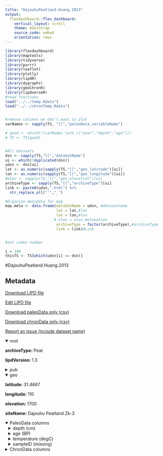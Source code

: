 ```yaml
---
title: "DajouhuPeatland.Huang.2013"
output: 
  flexdashboard::flex_dashboard:
    vertical_layout: scroll
    theme: bootstrap
    source_code: embed
    orientation: rows
---
```


```r
library(flexdashboard)
library(maptools)
library(tidyverse)
library(purrr)
library(leaflet)
library(plotly)
library(lipdR)
library(dygraphs)
library(geoChronR)
library(lipdverseR)
#read functions
load("../../temp.Rdata")
load("../../chronTemp.Rdata")


#remove columns we don't want to plot
varNames <- sapply(TS, "[[","paleoData_variableName")

# good <- which(!(varNames %in% c("year","depth","age")))
# TS <- TS[good]


#All datasets
dsn <- sapply(TS,"[[","dataSetName")
ui <- which(!duplicated(dsn))
udsn <- dsn[ui]
lat <- as.numeric(sapply(TS,"[[","geo_latitude")[ui])
lon <- as.numeric(sapply(TS,"[[","geo_longitude")[ui])
#elev <- sapply(TS,"[[","geo_elevation")[ui]
archiveType <- sapply(TS,"[[","archiveType")[ui]
link <- paste0(udsn,".html") %>% 
  str_replace_all("'","_")

#Organize metadata for map
map.meta <- data.frame(dataSetName = udsn, #datasetname
                       lat = lat,#lat
                       lon = lon,#lon
                      # elev = elev,#elevation
                       archiveType = factor(archiveType),#archiveType
                       link = link)#Link


#set index number

i = 148
thisTS <- TS[which(udsn[i] == dsn)]
```
#DajouhuPeatland.Huang.2013

Metadata {.sidebar}
-------------------------------------
[Download LiPD file](DajouhuPeatland.Huang.2013.lpd)
            

[Edit LiPD file](http://lipd.net/playground?source=http://lipdverse.org/globalHolocene/0_25_5/DajouhuPeatland.Huang.2013.lpd)
            

[Download paleoData only (csv)](DajouhuPeatland.Huang.2013.csv)
            

[Download chronData only (csv)](DajouhuPeatland.Huang.2013-chron.csv)
            

[Report an issue (include dataset name)](https://github.com/nickmckay/LiPDverse/issues)

<details open style="margin-left: 0px">
<summary>root</summary>
<p style="margin-left: 0px"><strong>archiveType: </strong>Peat
<p style="margin-left: 0px"><strong>lipdVersion: </strong>1.3
</details>
<details>
<summary>pub</summary>
<details style="margin-left: 10px">
<summary>pub1</summary>
<p style="margin-left: 10px"><strong>author: </strong>list(list(name = "Huang, Xianyu"), list(name = "Meyers, Philip A"), list(name = "Jia, Chengling"), list(name = "Zheng, Min"), list(name = "Xue, Jiantao"), list(name = "Wang, Xinxin"), list(name = "Xie, Shucheng"))
<p style="margin-left: 10px"><strong>journal: </strong>The Holocene
<p style="margin-left: 10px"><strong>volume: </strong>23
<p style="margin-left: 10px"><strong>pages: </strong>1123-1129
<p style="margin-left: 10px"><strong>title: </strong>Paleotemperature variability in central China during the last 13 ka recorded by a novel microbial lipid proxy in the Dajiuhu peat deposit
</details>
<details style="margin-left: 10px">
<summary>pub2</summary>
<p style="margin-left: 10px"><strong>author: </strong>list(list(name = NA))
</details>
</details>
<details open style="margin-left: 0px">
<summary>geo</summary>
<p style="margin-left: 0px"><strong>latitude: </strong>31.4667
<p style="margin-left: 0px"><strong>longitude: </strong>110
<p style="margin-left: 0px"><strong>elevation: </strong>1700
<p style="margin-left: 0px"><strong>siteName: </strong>Dajouhu Peatland Zk-3
</details>
<details open>
<summary>PaleoData columns</summary>
<details style="margin-left: 10px">
<summary>depth (cm)</summary>
<p style="margin-left: 10px"><strong>TSid: </strong>WEB498cda33
<p style="margin-left: 10px"><strong>variableName: </strong>depth
<p style="margin-left: 10px"><strong>units: </strong>cm
</details>
<details style="margin-left: 10px">
<summary>age (BP)</summary>
<p style="margin-left: 10px"><strong>TSid: </strong>WEBc457357c
<p style="margin-left: 10px"><strong>variableName: </strong>age
<p style="margin-left: 10px"><strong>units: </strong>BP
</details>
<details style="margin-left: 10px">
<summary>temperature (degC)</summary>
<p style="margin-left: 10px"><strong>TSid: </strong>WEBddd2abef
<p style="margin-left: 10px"><strong>variableName: </strong>temperature
<p style="margin-left: 10px"><strong>units: </strong>degC
<p style="margin-left: 10px"><strong>useInGlobalTemperatureAnalysis: </strong>TRUE
<details>
<summary>interpretation</summary>
<details style="margin-left: 20px">
<summary>1</summary>
<p style="margin-left: 20px"><strong>direction: </strong>positive
<p style="margin-left: 20px"><strong>scope: </strong>climate
<p style="margin-left: 20px"><strong>seasonality: </strong>1 2 3 4 5 6 7 8 9 10 11 12
<p style="margin-left: 20px"><strong>variable: </strong>T
</details>
</details>
</details>
<details style="margin-left: 10px">
<summary>sampleID (missing)</summary>
<p style="margin-left: 10px"><strong>TSid: </strong>WEB546951ae
<p style="margin-left: 10px"><strong>variableName: </strong>sampleID
<p style="margin-left: 10px"><strong>units: </strong>missing
<p style="margin-left: 10px"><strong>useInGlobalTemperatureAnalysis: </strong>FALSE
</details>
<details>
<summary>ChronData columns</summary>
<details style="margin-left: 10px">
<summary>age (yr bp)</summary>
<p style="margin-left: 10px"><strong>TSid: </strong>WEB039601cd
<p style="margin-left: 10px"><strong>variableName: </strong>age
<p style="margin-left: 10px"><strong>units: </strong>yr bp
</details>
<details style="margin-left: 10px">
<summary>depthTop (cm)</summary>
<p style="margin-left: 10px"><strong>TSid: </strong>WEB21e750f5
<p style="margin-left: 10px"><strong>variableName: </strong>depthTop
<p style="margin-left: 10px"><strong>units: </strong>cm
</details>
<details style="margin-left: 10px">
<summary>depthBot (cm)</summary>
<p style="margin-left: 10px"><strong>TSid: </strong>WEBb09ca16e
<p style="margin-left: 10px"><strong>variableName: </strong>depthBot
<p style="margin-left: 10px"><strong>units: </strong>cm
</details>
<details style="margin-left: 10px">
<summary>type (NA)</summary>
<p style="margin-left: 10px"><strong>TSid: </strong>WEB034961e7
<p style="margin-left: 10px"><strong>variableName: </strong>type
<p style="margin-left: 10px"><strong>units: </strong>NA
</details>
<details style="margin-left: 10px">
<summary>error_plus (yr)</summary>
<p style="margin-left: 10px"><strong>TSid: </strong>WEB05878642
<p style="margin-left: 10px"><strong>variableName: </strong>error_plus
<p style="margin-left: 10px"><strong>units: </strong>yr
</details>
<details style="margin-left: 10px">
<summary>error_minus (yr)</summary>
<p style="margin-left: 10px"><strong>TSid: </strong>WEB696a4ac7
<p style="margin-left: 10px"><strong>variableName: </strong>error_minus
<p style="margin-left: 10px"><strong>units: </strong>yr
</details>
<details style="margin-left: 10px">
<summary>includeY/N (NA)</summary>
<p style="margin-left: 10px"><strong>TSid: </strong>WEB81b07f73
<p style="margin-left: 10px"><strong>variableName: </strong>includeY/N
<p style="margin-left: 10px"><strong>units: </strong>NA
</details>

Row {.tabset .tabset-fade}
-----------------------------------------------------------------------

### Sitemap

```r
  map.meta.split <- split(map.meta, map.meta$archiveType)


factpal <- colorFactor("Paired",map.meta$archiveType)
buff <- 15
l <- leaflet() %>% 
  addTiles() %>% 
  fitBounds(map.meta$lon[i]-buff,map.meta$lat[i]-buff,map.meta$lon[i]+buff,map.meta$lat[i]+buff)
  

  
  
names(map.meta.split) %>%
  purrr::walk( function(df) {
    l <<- l %>%
      addMarkers(data=map.meta.split[[df]],
                 lng=~lon, lat=~lat,
                 label=~as.character(archiveType),
                 popup=~paste(str_c('Dataset: <a href="',link,'">',dataSetName,'</a>'),
                                 # str_c("Elevation: ",elev),
                                  str_c("Archive Type: ",archiveType),
                                  sep = "<br>"),
                 group = df,
                 clusterOptions = markerClusterOptions(removeOutsideVisibleBounds = F),
                 labelOptions = labelOptions(noHide = F,
                                             direction = 'auto'))
  })

l %>%
  addLayersControl(position = "bottomleft",
    overlayGroups = names(map.meta.split),
    options = layersControlOptions(collapsed = FALSE,
                                   opacity = 0.8)
  )
```

### Search the LiPDverse (Beta! doesn't work well yet)
```r
#Add google search bar
htmltools::includeHTML("../../googleSearchChunk.html")
```


Row {.tabset .tabset-fade}
-----------------------------------------------------------------------

### temperature (degC)
```r
plotCol(thisTS,ind = 4)
```

### sampleID (missing)
```r
plotCol(thisTS,ind = 1)
```

Row {.tabset .tabset-fade}
-----------------------------------------------------------------------

### age (yr bp)
```r
plotCol(chronTS,ind = 4)
```

### depthTop (cm)
```r
plotCol(chronTS,ind = 1)
```

### depthBot (cm)
```r
plotCol(chronTS,ind = 2)
```

### type (NA)
```r
plotCol(chronTS,ind = 3)
```

### error_plus (yr)
```r
plotCol(chronTS,ind = 5)
```

### error_minus (yr)
```r
plotCol(chronTS,ind = 6)
```

### includeY/N (NA)
```r
plotCol(chronTS,ind = 7)
```

